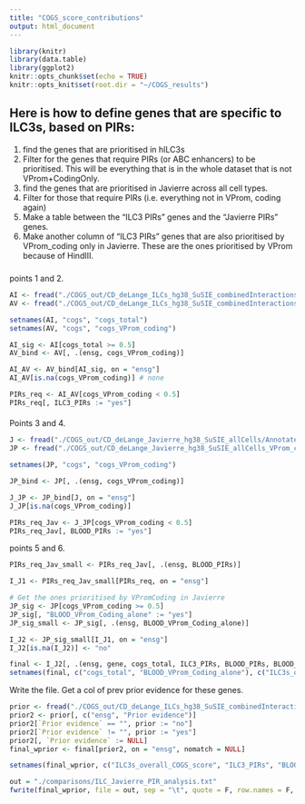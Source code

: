 ```yaml
---
title: "COGS_score_contributions"
output: html_document
---
```


```r
library(knitr)
library(data.table)
library(ggplot2)
knitr::opts_chunk$set(echo = TRUE)
knitr::opts_knit$set(root.dir = "~/COGS_results")

```

## Here is how to define genes that are specific to ILC3s, based on PIRs:
1) find the genes that are prioritised in hILC3s
2) Filter for the genes that require PIRs (or ABC enhancers) to be prioritised. This will be everything that is in the whole dataset that is not VProm+CodingOnly. 
3) find the genes that are prioritised in Javierre across all cell types.
4) Filter for those that require PIRs (i.e. everything not in VProm, coding again)
5) Make a table between the "ILC3 PIRs" genes and the "Javierre PIRs" genes.
6) Make another column of "ILC3 PIRs" genes that are also prioritised by VProm_coding only in Javierre. These are the ones prioritised by VProm because of HindIII.

#####
points 1 and 2.

```r
AI <- fread("./COGS_out/CD_deLange_ILCs_hg38_SuSIE_combinedInteractions_ALL/Annotated_COGS_scores_data.table.txt")
AV <- fread("./COGS_out/CD_deLange_ILCs_hg38_SuSIE_combinedInteractions_VProm_coding_only/Annotated_COGS_scores_data.table.txt") 

setnames(AI, "cogs", "cogs_total")
setnames(AV, "cogs", "cogs_VProm_coding")

AI_sig <- AI[cogs_total >= 0.5]
AV_bind <- AV[, .(ensg, cogs_VProm_coding)]

AI_AV <- AV_bind[AI_sig, on = "ensg"]
AI_AV[is.na(cogs_VProm_coding)] # none

PIRs_req <- AI_AV[cogs_VProm_coding < 0.5] 
PIRs_req[, ILC3_PIRs := "yes"]


```

####
Points 3 and 4.


```r
J <- fread("./COGS_out/CD_deLange_Javierre_hg38_SuSIE_allCells/Annotated_COGS_scores_data.table_cell_type_summary_hg38.txt") # these are all the significant ones in Javierre in at least one cell type. Was re-run in hg38 using the hg38 rmap and baitmap.
JP <- fread("./COGS_out/CD_deLange_Javierre_hg38_SuSIE_allCells_VProm_coding_only/Annotated_COGS_scores_data.table.txt") # these are the ones that have been run on VProm Coding alone.

setnames(JP, "cogs", "cogs_VProm_coding")

JP_bind <- JP[, .(ensg, cogs_VProm_coding)]

J_JP <- JP_bind[J, on = "ensg"]
J_JP[is.na(cogs_VProm_coding)] 

PIRs_req_Jav <- J_JP[cogs_VProm_coding < 0.5] 
PIRs_req_Jav[, BLOOD_PIRs := "yes"]


```

points 5 and 6.

```r
PIRs_req_Jav_small <- PIRs_req_Jav[, .(ensg, BLOOD_PIRs)]

I_J1 <- PIRs_req_Jav_small[PIRs_req, on = "ensg"]

# Get the ones prioritised by VPromCoding in Javierre
JP_sig <- JP[cogs_VProm_coding >= 0.5]
JP_sig[, "BLOOD_VProm_Coding_alone" := "yes"] 
JP_sig_small <- JP_sig[, .(ensg, BLOOD_VProm_Coding_alone)]

I_J2 <- JP_sig_small[I_J1, on = "ensg"]
I_J2[is.na(I_J2)] <- "no"

final <- I_J2[, .(ensg, gene, cogs_total, ILC3_PIRs, BLOOD_PIRs, BLOOD_VProm_Coding_alone)]
setnames(final, c("cogs_total", "BLOOD_VProm_Coding_alone"), c("ILC3s_overall_COGS_score", "BLOOD_Promoter"))


```

Write the file. Get a col of prev prior evidence for these genes.

```R

prior <- fread("./COGS_out/CD_deLange_ILCs_hg38_SuSIE_combinedInteractions_ALL/Annotated_COGS_scores_data.table_with_prior_info_SuSIE_combinedInteractions.txt")
prior2 <- prior[, c("ensg", "Prior evidence")]
prior2[`Prior evidence` == "", prior := "no"]
prior2[`Prior evidence` != "", prior := "yes"]
prior2[, `Prior evidence` := NULL]
final_wprior <- final[prior2, on = "ensg", nomatch = NULL]

setnames(final_wprior, c("ILC3s_overall_COGS_score", "ILC3_PIRs", "BLOOD_PIRs", "BLOOD_Promoter", "prior"), c("ILC3s multiCOGS score", "Prioritised based on ILC3 PIRs", "Prioritised based on Javierre PIRs", "BLOOD_Promoter", "Prior mechanistic evidence in CD"))

out = "./comparisons/ILC_Javierre_PIR_analysis.txt"
fwrite(final_wprior, file = out, sep = "\t", quote = F, row.names = F, col.names = T)



```
